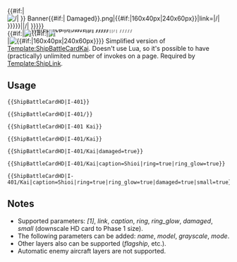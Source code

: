 <includeonly>{{#if:{{{1|}}}|<span class="image-stack" style="display:inline-block;overflow:hidden;vertical-align:middle;position:relative;">[[File:{{#replace:{{{1}}}|/|&#32;}} Banner{{#if:{{{damaged|}}}|&#32;Damaged}}.png|{{#if:{{{small|}}}|160x40px|240x60px}}|link={{{link|{{#replace:{{{1}}}|/|&#32;}}}}}|{{{caption|{{#replace:{{{1}}}|/|&#32;}}}}}]]{{#if:{{{ring|}}}|<span class="image-layer" style="line-height:0px;position:absolute;{{#if:{{{small|}}}|top:19px;left:138px;|top:29px;left:210px;}}">[[File:Battle Card Marriage Ring.png|link={{{link|{{#replace:{{{1}}}|/|&#32;}}}}}|{{{caption|{{#replace:{{{1}}}|/|&#32;}}}}}]]</span>|}}{{#if:{{{ring_glow|}}}|<span class="image-layer" style="line-height:0px;position:absolute;opacity:0.7;{{#if:{{{small|}}}|top:10px;left:126px;|top:25px;left:206px;}}">[[File:Battle Card Marriage Ring Glow.png|link={{{link|{{#replace:{{{1}}}|/|&#32;}}}}}|{{{caption|{{#replace:{{{1}}}|/|&#32;}}}}}]]</span>|}}</span>|[[File:Catbomb.png|{{#if:{{{small|}}}|160x40px|240x60px}}]]}}</includeonly><noinclude>
Simplified version of [[Template:ShipBattleCardKai]]. Doesn't use Lua, so it's possible to have (practically) unlimited number of invokes on a page. Required by [[Template:ShipLink]].
==Usage==
<pre>{{ShipBattleCardHD|I-401}}</pre>
{{ShipBattleCardHD|I-401}}

<pre>{{ShipBattleCardHD|I-401/}}</pre>
{{ShipBattleCardHD|I-401/}}

<pre>{{ShipBattleCardHD|I-401 Kai}}</pre>
{{ShipBattleCardHD|I-401 Kai}}

<pre>{{ShipBattleCardHD|I-401/Kai}}</pre>
{{ShipBattleCardHD|I-401/Kai}}

<pre>{{ShipBattleCardHD|I-401/Kai|damaged=true}}</pre>
{{ShipBattleCardHD|I-401/Kai|damaged=true}}

<pre>{{ShipBattleCardHD|I-401/Kai|caption=Shioi|ring=true|ring_glow=true}}</pre>
{{ShipBattleCardHD|I-401/Kai|caption=Shioi|ring=true|ring_glow=true}}

<pre>{{ShipBattleCardHD|I-401/Kai|caption=Shioi|ring=true|ring_glow=true|damaged=true|small=true}}</pre>
{{ShipBattleCardHD|I-401/Kai|caption=Shioi|ring=true|ring_glow=true|damaged=true|small=true}}

==Notes==
*Supported parameters: ''[1]'', ''link'', ''caption'', ''ring'', ''ring_glow'', ''damaged'', ''small'' (downscale HD card to Phase 1 size).
*The following parameters can be added: ''name'', ''model'', ''grayscale'', ''mode''.
*Other layers also can be supported (''flagship'', etc.).
*Automatic enemy aircraft layers are not supported.
</noinclude>